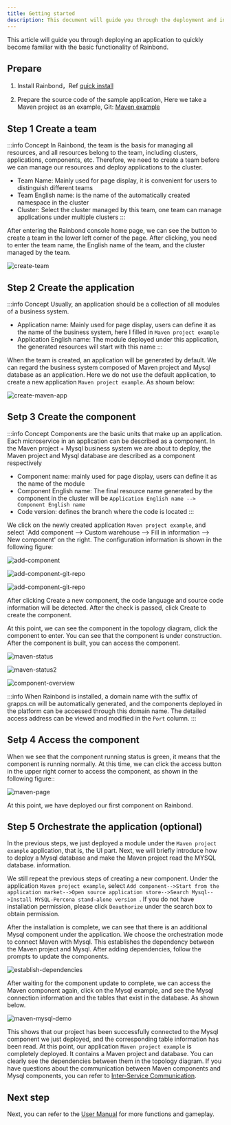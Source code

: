 ```yaml
---
title: Getting started
description: This document will guide you through the deployment and installation of your first application
---
```


This article will guide you through deploying an application to quickly become familiar with the basic functionality of Rainbond.

## Prepare


1. Install Rainbond，Ref [quick install](/docs/quick-start/quick-install)

2. Prepare the source code of the sample application, Here we take a Maven project as an example, Git: [Maven example](https://gitee.com/rainbond/java-maven-demo)

## Step 1 Create a team

:::info Concept
In Rainbond, the team is the basis for managing all resources, and all resources belong to the team, including clusters, applications, components, etc. Therefore, we need to create a team before we can manage our resources and deploy applications to the cluster.

- Team Name: Mainly used for page display, it is convenient for users to distinguish different teams
- Team English name: is the name of the automatically created namespace in the cluster
- Cluster: Select the cluster managed by this team, one team can manage applications under multiple clusters
:::

After entering the Rainbond console home page, we can see the button to create a team in the lower left corner of the page. After clicking, you need to enter the team name, the English name of the team, and the cluster managed by the team.

![create-team](https://grstatic.oss-cn-shanghai.aliyuncs.com/docs/5.7/docs/quick-start/create-team.jpg)

## Step 2 Create the application

:::info Concept
Usually, an application should be a collection of all modules of a business system.

- Application name: Mainly used for page display, users can define it as the name of the business system, here I filled in `Maven project example`
- Application English name: The module deployed under this application, the generated resources will start with this name
:::

When the team is created, an application will be generated by default. We can regard the business system composed of Maven project and Mysql database as an application.
Here we do not use the default application, to create a new application `Maven project example`. As shown below:

![create-maven-app](https://grstatic.oss-cn-shanghai.aliyuncs.com/docs/5.7/docs/quick-start/create-maven-app.jpg)

## Setp 3 Create the component

:::info Concept
Components are the basic units that make up an application. Each microservice in an application can be described as a component. In the Maven project + Mysql business system we are about to deploy, the Maven project and Mysql database are described as a component respectively

- Component name: mainly used for page display, users can define it as the name of the module
- Component English name: The final resource name generated by the component in the cluster will be `Application English name --> Component English name`
- Code version: defines the branch where the code is located
:::

We click on the newly created application `Maven project example`, and select `Add component --> Custom warehouse --> Fill in information --> New component' on the right. The configuration information is shown in the following figure:
 
![add-component](https://grstatic.oss-cn-shanghai.aliyuncs.com/docs/5.7/docs/quick-start/add-component.jpg)

![add-component-git-repo](https://grstatic.oss-cn-shanghai.aliyuncs.com/docs/5.7/docs/quick-start/add-component-git-repo.jpg)

![add-component-git-repo](https://grstatic.oss-cn-shanghai.aliyuncs.com/docs/5.7/docs/quick-start/add-component-git-repo2.jpg)



After clicking Create a new component, the code language and source code information will be detected. After the check is passed, click Create to create the component.

At this point, we can see the component in the topology diagram, click the component to enter. You can see that the component is under construction. After the component is built, you can access the component.

![maven-status](https://grstatic.oss-cn-shanghai.aliyuncs.com/docs/5.7/docs/quick-start/maven-status.jpg)

![maven-status2](https://grstatic.oss-cn-shanghai.aliyuncs.com/docs/5.7/docs/quick-start/maven-status2.jpg)

![component-overview](https://grstatic.oss-cn-shanghai.aliyuncs.com/docs/5.7/docs/quick-start/component-overview.jpg)

:::info
When Rainbond is installed, a domain name with the suffix of grapps.cn will be automatically generated, and the components deployed in the platform can be accessed through this domain name. The detailed access address can be viewed and modified in the `Port` column.
:::

## Setp 4 Access the component

When we see that the component running status is green, it means that the component is running normally. At this time, we can click the access button in the upper right corner to access the component, as shown in the following figure::

![maven-page](https://grstatic.oss-cn-shanghai.aliyuncs.com/docs/5.7/docs/quick-start/maven-page.jpg)

At this point, we have deployed our first component on Rainbond.

## Step 5 Orchestrate the application (optional)

In the previous steps, we just deployed a module under the `Maven project example` application, that is, the UI part. Next, we will briefly introduce how to deploy a Mysql database and make the Maven project read the MYSQL database. information.

We still repeat the previous steps of creating a new component. Under the application `Maven project example`, select `Add component-->Start from the application market-->Open source application store-->Search Mysql-->Install MYSQL-Percona stand-alone version `. If you do not have installation permission, please click `Deauthorize` under the search box to obtain permission.

After the installation is complete, we can see that there is an additional Mysql component under the application. We choose the orchestration mode to connect Maven with Mysql. This establishes the dependency between the Maven project and Mysql. After adding dependencies, follow the prompts to update the components.

![establish-dependencies](https://grstatic.oss-cn-shanghai.aliyuncs.com/docs/5.7/docs/quick-start/establish-dependencies.jpg)

After waiting for the component update to complete, we can access the Maven component again, click on the Mysql example, and see the Mysql connection information and the tables that exist in the database. As shown below.

![maven-mysql-demo](https://grstatic.oss-cn-shanghai.aliyuncs.com/docs/5.7/docs/quick-start/maven-mysql-demo.jpg)

This shows that our project has been successfully connected to the Mysql component we just deployed, and the corresponding table information has been read. At this point, our application `Maven project example` is completely deployed. It contains a Maven project and database. You can clearly see the dependencies between them in the topology diagram. If you have questions about the communication between Maven components and Mysql components, you can refer to [Inter-Service Communication](/docs/use-manual/component-manage/component-connection/regist_and_discover).

## Next step

Next, you can refer to the [User Manual](/docs/use-manual/) for more functions and gameplay.